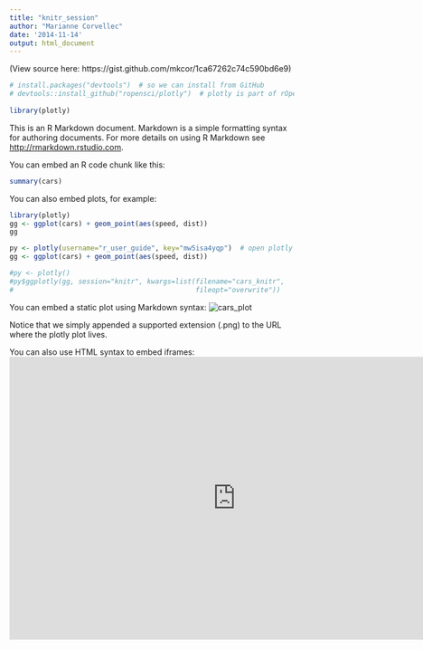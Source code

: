 ```yaml
---
title: "knitr_session"
author: "Marianne Corvellec"
date: '2014-11-14'
output: html_document
---
```


(View source here: https://gist.github.com/mkcor/1ca67262c74c590bd6e9)

```r
# install.packages("devtools")  # so we can install from GitHub
# devtools::install_github("ropensci/plotly")  # plotly is part of rOpenSci
 
library(plotly)
```

This is an R Markdown document. Markdown is a simple formatting syntax for
authoring documents. For more details on using R Markdown see
<http://rmarkdown.rstudio.com>.

You can embed an R code chunk like this:

```r
summary(cars)
```

You can also embed plots, for example:

```r
library(plotly)
gg <- ggplot(cars) + geom_point(aes(speed, dist))
gg
```
```r
py <- plotly(username="r_user_guide", key="mw5isa4yqp")  # open plotly connection
gg <- ggplot(cars) + geom_point(aes(speed, dist))

```


```r
#py <- plotly()
#py$ggplotly(gg, session="knitr", kwargs=list(filename="cars_knitr",
#                                             fileopt="overwrite"))

```

You can embed a static plot using Markdown syntax:
![cars_plot](https://plot.ly/~marianne2/167.png)

Notice that we simply appended a supported extension (.png) to the URL where the
plotly plot lives.

You can also use HTML syntax to embed iframes:
<iframe scrolling='no' seamless='seamless' style='border:none'
src='https://plot.ly/~MattSundquist/2509' width='800' height='500'></iframe>
